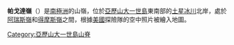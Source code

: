 {{coord|71|53|S|68|33|W|display=title}}

'''帕戈達嶺'''（{{lang-en|Pagoda Ridge}}）是[[南極洲|南極洲]]的山嶺，位於[[亞歷山大一世島|亞歷山大一世島]]東南部的[[土星冰川|土星冰川]]北岸，處於[[阿瑞斯嶺|阿瑞斯嶺]]和[[得摩斯嶺|得摩斯嶺]]之間，根據[[美國|美國]]探險隊的空中照片被繪入地圖。

{{DEFAULTSORT:Pagoda Ridge}}
[[Category:亞歷山大一世島山脊|Category:亞歷山大一世島山脊]]


{{AlexanderIsland-geo-stub}}